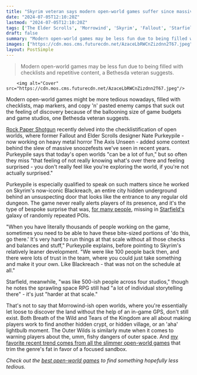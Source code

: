```yaml
---
title: "Skyrim veteran says modern open-world games suffer since massive studios with 'thousands of people' mean devs can't 'take something and make it your own'"
date: "2024-07-05T12:10:20Z"
lastmod: "2024-07-05T12:10:20Z"
tags: ['The Elder Scrolls', 'Morrowind', 'Skyrim', 'Fallout', 'Starfield', 'Breath of the Wild', 'Tears of the Kingdom', 'The Outer Wilds', 'Blackreach']
draft: false
summary: "Modern open-world games may be less fun due to being filled with checklists and repetitive content, a Bethesda veteran suggests."
images: ["https://cdn.mos.cms.futurecdn.net/AzaceLbRWCnZizdnn2T67.jpeg"]
layout: PostSimple
---
```

> Modern open-world games may be less fun due to being filled with checklists and repetitive content, a Bethesda veteran suggests.


        <img alt="Cover" src="https://cdn.mos.cms.futurecdn.net/AzaceLbRWCnZizdnn2T67.jpeg"/>
        
Modern open-world games might be more tedious nowadays, filled with checklists, map markers, and copy 'n' pasted enemy camps that suck out the feeling of discovery because of the ballooning size of game budgets and game studios, one Bethesda veteran suggests.

[Rock Paper Shotgun](https://www.rockpapershotgun.com/how-the-checklist-conquered-the-open-world-from-morrowind-to-skyrim) recently delved into the checklistification of open worlds, where former Fallout and Elder Scrolls designer Nate Purkeypile - now working on heavy metal horror The Axis Unseen - added some context behind the slew of massive snoozefests we've seen in recent years. Purkeypile says that today's open worlds "can be a lot of fun," but so often they miss "that feeling of not really knowing what's over there and feeling surprised - you don't really feel like you're exploring the world, if you're not actually surprised."

Purkeypile is especially qualified to speak on such matters since he worked on Skyrim's now-iconic Blackreach, an entire city hidden underground behind an unsuspecting door that looks like the entrance to any regular old dungeon. The game never really alerts players of its presence, and it's the type of bespoke surprise that was, [for many people](https://www.gamesradar.com/starfield-dev-says-some-of-the-space-rpgs-planets-are-empty-by-design-but-thats-not-boring/#:~:text=Starfield's%20procedurally%20generated%20planets%20and,to%20a%20negative%20user%20review.), missing in [Starfield's](https://www.gamesradar.com/starfield-guide/) galaxy of randomly repeated POIs.

"When you have literally thousands of people working on the game, sometimes you need to be able to have these bite-sized portions of 'do this, go there.' It's very hard to run things at that scale without all those checks and balances and stuff," Purkeypile explains, before pointing to Skyrim's relatively leaner development. "We were like 100 people back then, and there were lots of trust in the team, where you could just take something and make it your own. Like Blackreach - that was not on the schedule at all." 

Starfield, meanwhile, "was like 500-ish people across four studios," though he notes the sprawling space RPG still had "a lot of individual storytelling there" - it's just "harder at that scale."

That's not to say that Morrowind-ish open worlds, where you're essentially let loose to discover the land without the help of an in-game GPS, don't still exist. Both Breath of the Wild and Tears of the Kingdom are all about making players work to find another hidden crypt, or hidden village, or an 'aha' lightbulb moment. The Outer Wilds is similarly mute when it comes to warning players about the, umm, fishy dangers of outer space. And [my favorite recent trend comes from all the slimmer open-world games](https://www.gamesradar.com/games/open-world/my-favorite-thing-about-breath-of-the-wild-is-all-the-mini-open-worlds-it-inspired-and-another-one-just-hit-steam-with-near-perfect-reviews/) that trim the genre's fat in favor of a focused sandbox.

*Check out the *[<em>best open-world games</em>](https://www.gamesradar.com/best-open-world-games/)* to find something hopefully less tedious.*
        